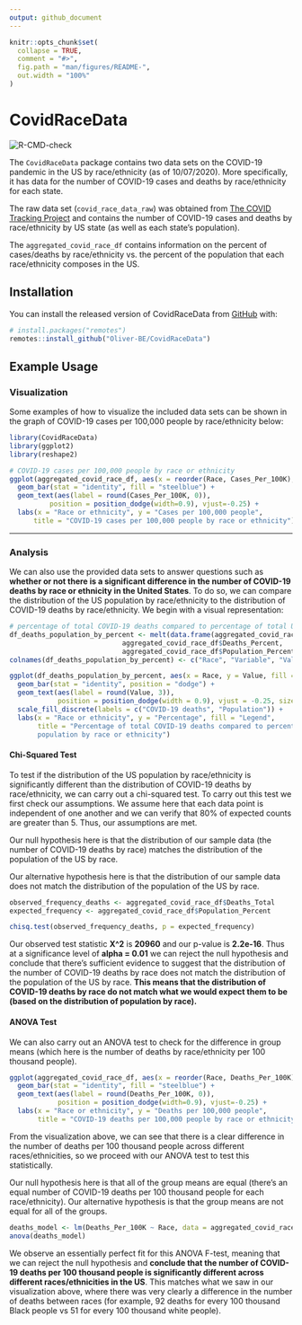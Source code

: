 ```yaml
---
output: github_document
---
```


<!-- README.md is generated from README.Rmd. Please edit that file -->

```r
knitr::opts_chunk$set(
  collapse = TRUE,
  comment = "#>",
  fig.path = "man/figures/README-",
  out.width = "100%"
)
```

# CovidRaceData

<!-- badges: start -->
![R-CMD-check](https://github.com/Oliver-BE/CovidRaceData/workflows/R-CMD-check/badge.svg)
<!-- badges: end -->

The `CovidRaceData` package contains two data sets on the COVID-19 pandemic in the US by race/ethnicity (as of 10/07/2020). More specifically, it has data for the number of COVID-19 cases and deaths by race/ethnicity for each state. 

The raw data set (`covid_race_data_raw`) was obtained from [The COVID Tracking Project](https://covidtracking.com/race/about#download-the-data) and contains the number of COVID-19 cases and deaths by race/ethnicity by US state (as well as each state's population).

The `aggregated_covid_race_df` contains information on the percent of cases/deaths by race/ethnicity vs. the percent of the population that each race/ethnicity composes in the US.

## Installation

You can install the released version of CovidRaceData from [GitHub](https://github.com/) with:

``` r
# install.packages("remotes")
remotes::install_github("Oliver-BE/CovidRaceData")
```

## Example Usage

### Visualization

Some examples of how to visualize the included data sets can be shown in the graph of COVID-19 cases per 100,000 people by race/ethnicity below:

```r
library(CovidRaceData)
library(ggplot2)
library(reshape2)
```

```r
# COVID-19 cases per 100,000 people by race or ethnicity
ggplot(aggregated_covid_race_df, aes(x = reorder(Race, Cases_Per_100K), y = Cases_Per_100K)) +
  geom_bar(stat = "identity", fill = "steelblue") +
  geom_text(aes(label = round(Cases_Per_100K, 0)),
          position = position_dodge(width=0.9), vjust=-0.25) +
  labs(x = "Race or ethnicity", y = "Cases per 100,000 people",
      title = "COVID-19 cases per 100,000 people by race or ethnicity")
```

---

### Analysis

We can also use the provided data sets to answer questions such as **whether or not there is a significant difference in the number of COVID-19 deaths by race or ethnicity in the United States**. To do so, we can compare the distribution of the US population by race/ethnicity to the distribution of COVID-19 deaths by race/ethnicity. We begin with a visual representation:

```r
# percentage of total COVID-19 deaths compared to percentage of total US population by race or ethnicity
df_deaths_population_by_percent <- melt(data.frame(aggregated_covid_race_df$Race,
                            aggregated_covid_race_df$Deaths_Percent,
                            aggregated_covid_race_df$Population_Percent)) 
colnames(df_deaths_population_by_percent) <- c("Race", "Variable", "Value")

ggplot(df_deaths_population_by_percent, aes(x = Race, y = Value, fill = Variable)) +
  geom_bar(stat = "identity", position = "dodge") +
  geom_text(aes(label = round(Value, 3)),
            position = position_dodge(width = 0.9), vjust = -0.25, size = 2.85) +
  scale_fill_discrete(labels = c("COVID-19 deaths", "Population")) +
  labs(x = "Race or ethnicity", y = "Percentage", fill = "Legend",
       title = "Percentage of total COVID-19 deaths compared to percentage of total US \n
       population by race or ethnicity")
```

#### Chi-Squared Test

To test if the distribution of the US population by race/ethnicity is significantly different than the distribution of COVID-19 deaths by race/ethnicity, we can carry out a chi-squared test. To carry out this test we first check our assumptions. We assume here that each data point is independent of one another and we can verify that 80% of expected counts are greater than 5. Thus, our assumptions are met.

Our null hypothesis here is that the distribution of our sample data (the number of COVID-19 deaths by race) matches the distribution of the population of the US by race.

Our alternative hypothesis here is that the distribution of our sample data does not match the distribution of the population of the US by race.

```r
observed_frequency_deaths <- aggregated_covid_race_df$Deaths_Total
expected_frequency <- aggregated_covid_race_df$Population_Percent

chisq.test(observed_frequency_deaths, p = expected_frequency) 
```

Our observed test statistic **X^2** is **20960** and our p-value is **2.2e-16**. Thus at a significance level of **alpha = 0.01** we can reject the null hypothesis and conclude that there's sufficient evidence to suggest that the distribution of the number of COVID-19 deaths by race does not match the distribution of the population of the US by race. **This means that the distribution of COVID-19 deaths by race do not match what we would expect them to be (based on the distribution of population by race).**

#### ANOVA Test

We can also carry out an ANOVA test to check for the difference in group means (which here is the number of deaths by race/ethnicity per 100 thousand people). 

```r
ggplot(aggregated_covid_race_df, aes(x = reorder(Race, Deaths_Per_100K), y = Deaths_Per_100K)) +
  geom_bar(stat = "identity", fill = "steelblue") +
  geom_text(aes(label = round(Deaths_Per_100K, 0)),
            position = position_dodge(width=0.9), vjust=-0.25) + 
  labs(x = "Race or ethnicity", y = "Deaths per 100,000 people",
       title = "COVID-19 deaths per 100,000 people by race or ethnicity")
```

From the visualization above, we can see that there is a clear difference in the number of deaths per 100 thousand people across different races/ethnicities, so we proceed with our ANOVA test to test this statistically. 

Our null hypothesis here is that all of the group means are equal (there's an equal number of COVID-19 deaths per 100 thousand people for each race/ethnicity). Our alternative hypothesis is that the group means are not equal for all of the groups. 

```r
deaths_model <- lm(Deaths_Per_100K ~ Race, data = aggregated_covid_race_df)
anova(deaths_model)
```

We observe an essentially perfect fit for this ANOVA F-test, meaning that we can reject the null hypothesis and **conclude that the number of COVID-19 deaths per 100 thousand people is significantly different across different races/ethnicities in the US**. This matches what we saw in our visualization above, where there was very clearly a difference in the number of deaths between races (for example, 92 deaths for every 100 thousand Black people vs 51 for every 100 thousand white people).
